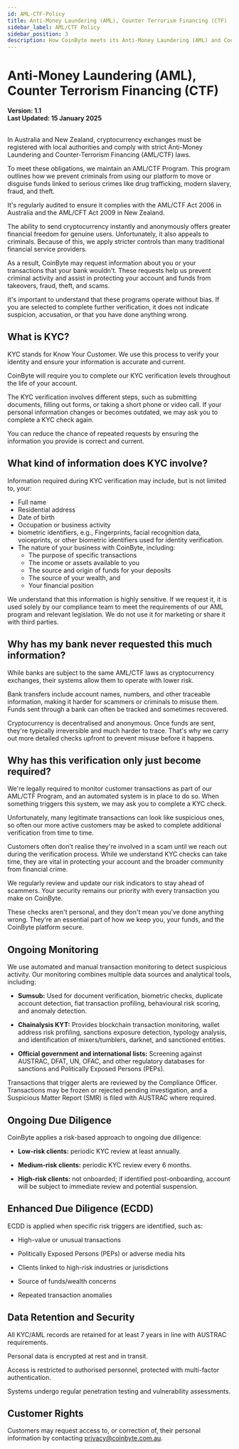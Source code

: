 ```yaml
---
id: AML-CTF-Policy
title: Anti-Money Laundering (AML), Counter Terrorism Financing (CTF)
sidebar_label: AML/CTF Policy
sidebar_position: 3
description: How CoinByte meets its Anti-Money Laundering (AML) and Counter-Terrorism Financing (CTF) obligations.
---
```



# Anti-Money Laundering (AML), Counter Terrorism Financing (CTF)

<strong>Version: 1.1</strong>
<br/><strong>Last Updated: 15 January 2025</strong><br/>
<br/>

In Australia and New Zealand, cryptocurrency exchanges must be registered with local authorities and comply with strict Anti-Money Laundering and Counter-Terrorism Financing (AML/CTF) laws.

To meet these obligations, we maintain an AML/CTF Program. This program outlines how we prevent criminals from using our platform to move or disguise funds linked to serious crimes like drug trafficking, modern slavery, fraud, and theft.

It's regularly audited to ensure it complies with the AML/CTF Act 2006 in Australia and the AML/CFT Act 2009 in New Zealand.

The ability to send cryptocurrency instantly and anonymously offers greater financial freedom for genuine users. Unfortunately, it also appeals to criminals. Because of this, we apply stricter controls than many traditional financial service providers.

As a result, CoinByte may request information about you or your transactions that your bank wouldn't. These requests help us prevent criminal activity and assist in protecting your account and funds from takeovers, fraud, theft, and scams.

It's important to understand that these programs operate without bias. If you are selected to complete further verification, it does not indicate suspicion, accusation, or that you have done anything wrong.

## What is KYC?

KYC stands for Know Your Customer. We use this process to verify your identity and ensure your information is accurate and current.

CoinByte will require you to complete our KYC verification levels throughout the life of your account.

The KYC verification involves different steps, such as submitting documents, filling out forms, or taking a short phone or video call. If your personal information changes or becomes outdated, we may ask you to complete a KYC check again.

You can reduce the chance of repeated requests by ensuring the information you provide is correct and current.

## What kind of information does KYC involve?

Information required during KYC verification may include, but is not limited to, your:

- Full name  
- Residential address  
- Date of birth  
- Occupation or business activity
- biometric identifiers, e.g., Fingerprints, facial recognition data, voiceprints, or other biometric identifiers used for identity verification.
- The nature of your business with CoinByte, including:
  - The purpose of specific transactions  
  - The income or assets available to you  
  - The source and origin of funds for your deposits  
  - The source of your wealth, and  
  - Your financial position  

We understand that this information is highly sensitive. If we request it, it is used solely by our compliance team to meet the requirements of our AML program and relevant legislation. We do not use it for marketing or share it with third parties.

## Why has my bank never requested this much information?

While banks are subject to the same AML/CTF laws as cryptocurrency exchanges, their systems allow them to operate with lower risk.

Bank transfers include account names, numbers, and other traceable information, making it harder for scammers or criminals to misuse them. Funds sent through a bank can often be tracked and sometimes recovered.

Cryptocurrency is decentralised and anonymous. Once funds are sent, they're typically irreversible and much harder to trace. That's why we carry out more detailed checks upfront to prevent misuse before it happens.

## Why has this verification only just become required?

We're legally required to monitor customer transactions as part of our AML/CTF Program, and an automated system is in place to do so. When something triggers this system, we may ask you to complete a KYC check.

Unfortunately, many legitimate transactions can look like suspicious ones, so often our more active customers may be asked to complete additional verification from time to time.

Customers often don't realise they're involved in a scam until we reach out during the verification process. While we understand KYC checks can take time, they are vital in protecting your account and the broader community from financial crime.

We regularly review and update our risk indicators to stay ahead of scammers. Your security remains our priority with every transaction you make on CoinByte.

These checks aren't personal, and they don't mean you've done anything wrong. They're an essential part of how we keep you, your funds, and the CoinByte platform secure.

## Ongoing Monitoring

We use automated and manual transaction monitoring to detect suspicious activity. Our monitoring combines multiple data sources and analytical tools, including:

- <strong>Sumsub:</strong> Used for document verification, biometric checks, duplicate account detection, fiat transaction profiling, behavioural risk scoring, and anomaly detection.

- <strong>Chainalysis KYT:</strong> Provides blockchain transaction monitoring, wallet address risk profiling, sanctions exposure detection, typology analysis, and identification of mixers/tumblers, darknet, and sanctioned entities.

- <strong>Official government and international lists:</strong> Screening against AUSTRAC, DFAT, UN, OFAC, and other regulatory databases for sanctions and Politically Exposed Persons (PEPs).

Transactions that trigger alerts are reviewed by the Compliance Officer. Transactions may be frozen or rejected pending investigation, and a Suspicious Matter Report (SMR) is filed with AUSTRAC where required.

## Ongoing Due Diligence

CoinByte applies a risk-based approach to ongoing due diligence:

- <strong>Low-risk clients:</strong> periodic KYC review at least annually.

- <strong>Medium-risk clients:</strong> periodic KYC review every 6 months.

- <strong>High-risk clients:</strong> not onboarded; if identified post-onboarding, account will be subject to immediate review and potential suspension.

## Enhanced Due Diligence (ECDD)

ECDD is applied when specific risk triggers are identified, such as:

- High-value or unusual transactions

- Politically Exposed Persons (PEPs) or adverse media hits

- Clients linked to high-risk industries or jurisdictions

- Source of funds/wealth concerns

- Repeated transaction anomalies

## Data Retention and Security

All KYC/AML records are retained for at least 7 years in line with AUSTRAC requirements.

Personal data is encrypted at rest and in transit.

Access is restricted to authorised personnel, protected with multi-factor authentication.

Systems undergo regular penetration testing and vulnerability assessments.

## Customer Rights

Customers may request access to, or correction of, their personal information by contacting <a herf="mailto:privacy@coinbyte.com.au">privacy@coinbyte.com.au</a>.

<RelatedArticles category="legal" />
